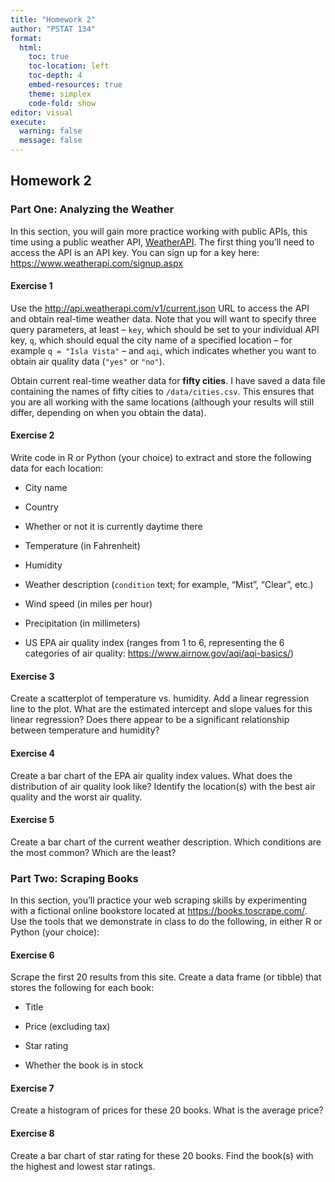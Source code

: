 ```yaml
---
title: "Homework 2"
author: "PSTAT 134"
format:
  html:
    toc: true
    toc-location: left
    toc-depth: 4
    embed-resources: true
    theme: simplex
    code-fold: show
editor: visual
execute:
  warning: false
  message: false
---
```


## Homework 2

### Part One: Analyzing the Weather

In this section, you will gain more practice working with public APIs, this time using a public weather API, [WeatherAPI](https://www.weatherapi.com/). The first thing you'll need to access the API is an API key. You can sign up for a key here: <https://www.weatherapi.com/signup.aspx>

#### Exercise 1

Use the <http://api.weatherapi.com/v1/current.json> URL to access the API and obtain real-time weather data. Note that you will want to specify three query parameters, at least – `key`, which should be set to your individual API key, `q`, which should equal the city name of a specified location – for example `q = "Isla Vista"` – and `aqi`, which indicates whether you want to obtain air quality data (`"yes"` or `"no"`).

Obtain current real-time weather data for **fifty cities**. I have saved a data file containing the names of fifty cities to `/data/cities.csv`. This ensures that you are all working with the same locations (although your results will still differ, depending on when you obtain the data).

#### Exercise 2

Write code in R or Python (your choice) to extract and store the following data for each location:

-   City name

-   Country

-   Whether or not it is currently daytime there

-   Temperature (in Fahrenheit)

-   Humidity

-   Weather description (`condition` text; for example, "Mist", "Clear", etc.)

-   Wind speed (in miles per hour)

-   Precipitation (in millimeters)

-   US EPA air quality index (ranges from $1$ to $6$, representing the 6 categories of air quality: <https://www.airnow.gov/aqi/aqi-basics/>)

#### Exercise 3

Create a scatterplot of temperature vs. humidity. Add a linear regression line to the plot. What are the estimated intercept and slope values for this linear regression? Does there appear to be a significant relationship between temperature and humidity?

#### Exercise 4

Create a bar chart of the EPA air quality index values. What does the distribution of air quality look like? Identify the location(s) with the best air quality and the worst air quality.

#### Exercise 5

Create a bar chart of the current weather description. Which conditions are the most common? Which are the least?

### Part Two: Scraping Books

In this section, you'll practice your web scraping skills by experimenting with a fictional online bookstore located at <https://books.toscrape.com/>. Use the tools that we demonstrate in class to do the following, in either R or Python (your choice):

#### Exercise 6

Scrape the first 20 results from this site. Create a data frame (or tibble) that stores the following for each book:

-   Title

-   Price (excluding tax)

-   Star rating

-   Whether the book is in stock

#### Exercise 7

Create a histogram of prices for these 20 books. What is the average price?

#### Exercise 8

Create a bar chart of star rating for these 20 books. Find the book(s) with the highest and lowest star ratings.
